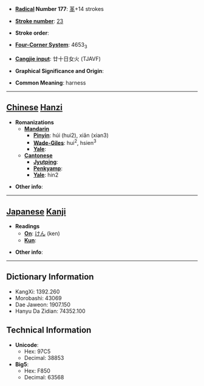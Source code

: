 * '''[[Wiktionary:Chinese radical index| Radical]] Number 177''': [[Wiktionary:Chinese radical index 革|革]]+14 strokes

* '''[[Wiktionary:Chinese total strokes index|Stroke number]]''': [[Wiktionary:Chinese total strokes index 23|23]]

* '''Stroke order''': 

* '''[[Wiktionary:Chinese four corner index|Four-Corner System]]''': 4653<sub>3</sub>

* '''[[Wiktionary:Chinese Cangjie index|Cangjie input]]''': 廿十日女火 (TJAVF)

* '''Graphical Significance and Origin''': 

* '''Common Meaning''': harness

----

== [[Chinese]] [[Hanzi]] ==

* '''Romanizations'''
** '''[[Mandarin]]'''
*** '''[[Pinyin]]''': húi (hui2), xiǎn (xian3)
*** '''[[Wade-Giles]]''': hui<sup>2</sup>, hsien<sup>3</sup>
*** '''[[Yale]]''': 
** '''[[Cantonese]]'''
*** '''[[Jyutping]]''':
*** '''[[Penkyamp]]''': 
*** '''[[Yale]]''': hin2

* '''Other info''': 

----

== [[Japanese]] [[Kanji]] ==

* '''Readings'''
** '''[[On]]''': [[けん]] (ken)
** '''[[Kun]]''': 

* '''Other info''':  

----

== Dictionary Information ==

* KangXi: 1392.260
* Morobashi: 43069
* Dae Jaweon: 1907.150
* Hanyu Da Zidian: 74352.100

== Technical Information ==

* '''Unicode''':
** Hex: 97C5
** Decimal: 38853
* '''Big5''':
** Hex: F850
** Decimal: 63568
